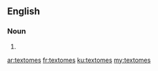 ==English==

===Noun===
{{head|en}}

# {{plural of|textome}}

[[ar:textomes]]
[[fr:textomes]]
[[ku:textomes]]
[[my:textomes]]